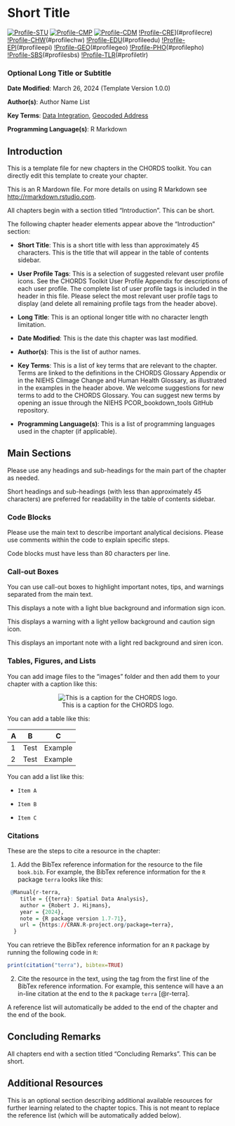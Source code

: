 # Short Title {#chapter-short-title} 

[![Profile-STU](https://img.shields.io/badge/User%20Profile-Student-dcbeff.svg)](#profilestu)
[![Profile-CMP](https://img.shields.io/badge/User%20Profile-Clinician/Medical%20Professional-f58231.svg)](#profilecmp)
[![Profile-CDM](https://img.shields.io/badge/User%20Profile-Clinical%20Data%20Manager-469990.svg)](#profilecdm)
[!Profile-CRE](https://img.shields.io/badge/User%20Profile-Clinical%20Researcher-e6194B.svg)](#profilecre)
[!Profile-CHW](https://img.shields.io/badge/User%20Profile-Community%20Health%20Worker-ffe119.svg)(#profilechw)
[!Profile-EDU](https://img.shields.io/badge/User%20Profile-Educator-bfef45.svg)(#profileedu)
[!Profile-EPI](https://img.shields.io/badge/User%20Profile-Epidemiologist-4363d8.svg)(#profileepi)
[!Profile-GEO](https://img.shields.io/badge/User%20Profile-Geospatial%20Analyst-fabed4.svg)(#profilegeo)
[!Profile-PHO](https://img.shields.io/badge/User%20Profile-Public%20Health%20Official-fffac8.svg)(#profilepho)
[!Profile-SBS](https://img.shields.io/badge/User%20Profile-Social%20&%20Behavioral%20Scientist-808000.svg)(#profilesbs)
[!Profile-TLR](https://img.shields.io/badge/User%20Profile-Translational%20Researcher-aaffc3.svg)(#profiletlr)

### Optional Long Title or Subtitle {-}

**Date Modified**: March 26, 2024 (Template Version 1.0.0)

**Author(s)**: Author Name List

**Key Terms**: [Data Integration](https://tools.niehs.nih.gov/cchhglossary/?keyword=data+integration&termOnlySearch=true&exactSearch=true), [Geocoded Address](#def-geocoded-address)

**Programming Language(s)**: R Markdown

## Introduction

This is a template file for new chapters in the CHORDS toolkit. You can directly edit this template to create your chapter. 

This is an R Mardown file. For more details on using R Markdown see <http://rmarkdown.rstudio.com>.

All chapters begin with a section titled "Introduction". This can be short.

The following chapter header elements appear above the "Introduction" section:

- **Short Title**: This is a short title with less than approximately 45 characters. This is the title that will appear in the table of contents sidebar.

- **User Profile Tags**: This is a selection of suggested relevant user profile icons. See the CHORDS Toolkit User Profile Appendix for descriptions of each user profile. The complete list of user profile tags is included in the header in this file. Please select the most relevant user profile tags to display (and delete all remaining profile tags from the header above).

- **Long Title**: This is an optional longer title with no character length limitation.

- **Date Modified**: This is the date this chapter was last modified.

- **Author(s)**: This is the list of author names.

- **Key Terms**: This is a list of key terms that are relevant to the chapter. Terms are linked to the definitions in the CHORDS Glossary Appendix or in the NIEHS Climage Change and Human Health Glossary, as illustrated in the examples in the header above. We welcome suggestions for new terms to add to the CHORDS Glossary. You can suggest new terms by opening an issue through the NIEHS PCOR_bookdown_tools GitHub repository.

- **Programming Language(s)**: This is a list of programming languages used in the chapter (if applicable).

## Main Sections

Please use any headings and sub-headings for the main part of the chapter as needed. 

Short headings and sub-headings (with less than approximately 45 characters) are preferred for readability in the table of contents sidebar. 

### Code Blocks

Please use the main text to describe important analytical decisions. Please use comments within the code to explain specific steps. 

Code blocks must have less than 80 characters per line.

### Call-out Boxes

You can use call-out boxes to highlight important notes, tips, and warnings separated from the main text.

::: {.note}
This displays a note with a light blue background and information sign icon.
:::

::: {.warning}
This displays a warning with a light yellow background and caution sign icon.
:::

::: {.important}
This displays an important note with a light red background and siren icon.
:::

### Tables, Figures, and Lists

You can add image files to the "images" folder and then add them to your chapter with a caption like this:

<center>

![This is a caption for the CHORDS logo.](images/chords-art-logo.png)

</center>

You can add a table like this:

|A            |B             |C               |
|-------------|--------------|----------------|  
|1            |Test          |Example         | 
|2            |Test          |Example         |

You can add a list like this:

-     Item A
-     Item B
-     Item C

### Citations

These are the steps to cite a resource in the chapter: 

1. Add the BibTex reference information for the resource to the file `book.bib`. For example, the BibTex reference information for the `R` package `terra` looks like this:

```r
 @Manual{r-terra,
    title = {{terra}: Spatial Data Analysis},
    author = {Robert J. Hijmans},
    year = {2024},
    note = {R package version 1.7-71},
    url = {https://CRAN.R-project.org/package=terra},
  }
```

You can retrieve the BibTex reference information for an `R` package by running the following code in `R`:

```r
print(citation("terra"), bibtex=TRUE)
```

2. Cite the resource in the text, using the tag from the first line of the BibTex reference information. For example, this sentence will have a an in-line citation at the end to the `R` package `terra` [@r-terra].

A reference list will automatically be added to the end of the chapter and the end of the book.

## Concluding Remarks

All chapters end with a section titled "Concluding Remarks". This can be short.

## Additional Resources

This is an optional section describing additional available resources for further learning related to the chapter topics. This is not meant to replace the reference list (which will be automatically added below).
